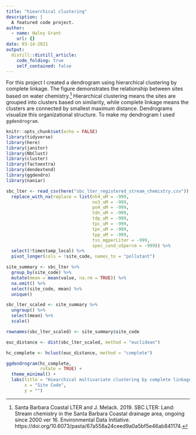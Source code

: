 ```yaml
---
title: "hiearchical clustering"
description: |
  A featured code project.
author:
  - name: Haley Grant
    url: {}
date: 03-14-2021
output:
  distill::distill_article:
    code_folding: true
    self_contained: false
---
```

For this project I created a dendrogram using hierarchical clustering by complete linkage. The figure demonstrates the relationship between sites based on water chemistry.[^1] Hierarchical clustering means the sites are grouped into clusters based on similarity, while complete linkage means the clusters are connected by smallest maximum distance. Dendrograms visualize this organizational structure. To make my dendrogram I used `ggdendrogram`.

```r
knitr::opts_chunk$set(echo = FALSE)
library(tidyverse)
library(here)
library(janitor)
library(NbClust)
library(cluster)
library(factoextra)
library(dendextend)
library(ggdendro)
library(naniar)
```

```r
sbc_lter <- read_csv(here("sbc_lter_registered_stream_chemistry.csv")) %>% 
  replace_with_na(replace = list(nh4_uM = -999,
                                 no3_uM = -999,
                                 po4_uM = -999,
                                 tdn_uM = -999,
                                 tdp_uM = -999,
                                 tpc_uM = -999,
                                 tpn_uM = -999,
                                 tpp_uM = -999,
                                 tss_mgperLiter = -999,
                                 spec_cond_uSpercm = -999)) %>% 
  select(!timestamp_local) %>% 
  pivot_longer(cols = !site_code, names_to = "pollutant")

site_summary <- sbc_lter %>% 
  group_by(site_code) %>% 
  mutate(mean = mean(value, na.rm = TRUE)) %>% 
  na.omit() %>% 
  select(site_code, mean) %>% 
  unique()

sbc_lter_scaled <- site_summary %>%
  ungroup() %>% 
  select(mean) %>% 
  scale()

rownames(sbc_lter_scaled) <- site_summary$site_code

euc_distance <- dist(sbc_lter_scaled, method = "euclidean")

hc_complete <- hclust(euc_distance, method = "complete")

ggdendrogram(hc_complete, 
             rotate = TRUE) +
  theme_minimal() +
  labs(title = "Hiearchical multivariate clustering by complete linkage",
       x = "Site Code",
       y = "")
```

[^1]: Santa Barbara Coastal LTER and J. Melack. 2019. SBC LTER: Land: Stream chemistry in the Santa Barbara Coastal drainage area, ongoing since 2000 ver 16. Environmental Data Initiative. https://doi.org/10.6073/pasta/67a558a24ceed9a0a5bf5e46ab841174.
